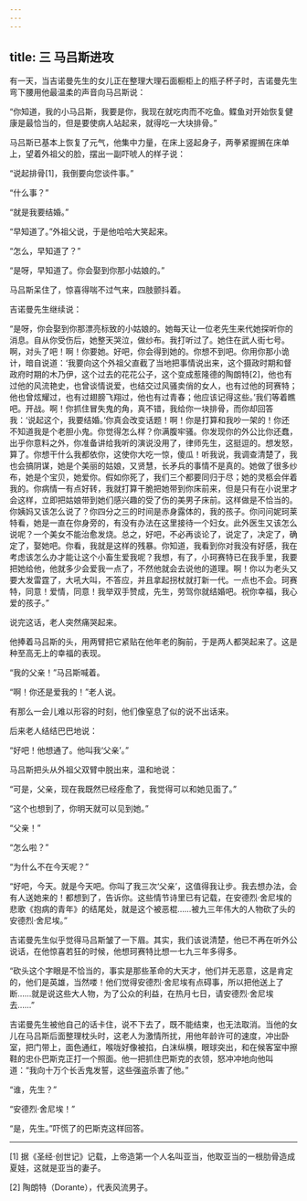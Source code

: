 ```yaml
---
---
---
```

title: 三 马吕斯进攻
---




有一天，当吉诺曼先生的女儿正在整理大理石面橱柜上的瓶子杯子时，吉诺曼先生弯下腰用他最温柔的声音向马吕斯说：

“你知道，我的小马吕斯，我要是你，我现在就吃肉而不吃鱼。鲽鱼对开始恢复健康是最恰当的，但是要使病人站起来，就得吃一大块排骨。”

马吕斯已基本上恢复了元气，他集中力量，在床上竖起身子，两拳紧握搁在床单上，望着外祖父的脸，摆出一副吓唬人的样子说：

“说起排骨[1]，我倒要向您谈件事。”

“什么事？”

“就是我要结婚。”

“早知道了。”外祖父说，于是他哈哈大笑起来。

“怎么，早知道了？”

“是呀，早知道了。你会娶到你那小姑娘的。”

马吕斯呆住了，惊喜得喘不过气来，四肢颤抖着。

吉诺曼先生继续说：

“是呀，你会娶到你那漂亮标致的小姑娘的。她每天让一位老先生来代她探听你的消息。自从你受伤后，她整天哭泣，做纱布。我打听过了。她住在武人街七号。啊，对头了吧！啊！你要她。好吧，你会得到她的。你想不到吧。你用你那小诡计，暗自说道：‘我要向这个外祖父直截了当地把事情说出来，这个摄政时期和督政府时期的木乃伊，这个过去的花花公子，这个变成惹隆德的陶朗特[2]，他也有过他的风流艳史，也曾谈情说爱，也结交过风骚卖俏的女人，也有过他的珂赛特；他也曾炫耀过，也有过翅膀飞翔过，他也有过青春；他应该记得这些。’我们等着瞧吧。开战。啊！你抓住冒失鬼的角，真不错，我给你一块排骨，而你却回答我：‘说起这个，我要结婚。’你真会改变话题！啊！你是打算和我吵一架的！你还不知道我是个老胆小鬼。你觉得怎么样？你满腹牢骚。你发现你的外公比你还蠢，出乎你意料之外，你准备讲给我听的演说没用了，律师先生，这挺逗的。想发怒，算了。你想干什么我都依你，这使你大吃一惊，傻瓜！听我说，我调查清楚了，我也会搞阴谋，她是个美丽的姑娘，又贤慧，长矛兵的事情不是真的。她做了很多纱布，她是个宝贝，她爱你。假如你死了，我们三个都要同归于尽；她的灵柩会伴着我的。你病情一有点好转，我就打算干脆把她带到你床前来，但是只有在小说里才会这样，立即把姑娘带到她们感兴趣的受了伤的美男子床前。这样做是不恰当的。你姨妈又该怎么说了？你四分之三的时间是赤身露体的，我的孩子。你问问妮珂莱特看，她是一直在你身旁的，有没有办法在这里接待一个妇女。此外医生又该怎么说呢？一个美女不能治愈发烧。总之，好吧，不必再谈论了，说定了，决定了，确定了，娶她吧。你看，我就是这样的残暴。你知道，我看到你对我没有好感，我在考虑该怎么办才能让这个小畜生爱我呢？我想，有了，小珂赛特已在我手里，我要把她给他，他就多少会爱我一点了，不然他就会去说他的道理。啊！你以为老头又要大发雷霆了，大吼大叫，不答应，并且拿起拐杖就打新一代。一点也不会。珂赛特，同意！爱情，同意！我举双手赞成，先生，劳驾你就结婚吧。祝你幸福，我心爱的孩子。”

说完这话，老人突然痛哭起来。

他捧着马吕斯的头，用两臂把它紧贴在他年老的胸前，于是两人都哭起来了。这是种至高无上的幸福的表现。

“我的父亲！”马吕斯喊着。

“啊！你还是爱我的！”老人说。

有那么一会儿难以形容的时刻，他们像窒息了似的说不出话来。

后来老人结结巴巴地说：

“好吧！他想通了。他叫我‘父亲’。”

马吕斯把头从外祖父双臂中脱出来，温和地说：

“可是，父亲，现在我既然已经痊愈了，我觉得可以和她见面了。”

“这个也想到了，你明天就可以见到她。”

“父亲！”

“怎么啦？”

“为什么不在今天呢？”

“好吧，今天。就是今天吧。你叫了我三次‘父亲’，这值得我让步。我去想办法，会有人送她来的！都想到了，告诉你。这些情节诗里已有记载，在安德烈·舍尼埃的悲歌《抱病的青年》的结尾处，就是这个被恶棍……被九三年伟大的人物砍了头的安德烈·舍尼埃。”

吉诺曼先生似乎觉得马吕斯皱了一下眉。其实，我们该说清楚，他已不再在听外公说话，在他惊喜若狂的时候，他想珂赛特比想一七九三年多得多。

“砍头这个字眼是不恰当的，事实是那些革命的大天才，他们并无恶意，这是肯定的，他们是英雄，当然喽！他们觉得安德烈·舍尼埃有点碍事，所以把他送上了断……就是说这些大人物，为了公众的利益，在热月七日，请安德烈·舍尼埃去……”

吉诺曼先生被他自己的话卡住，说不下去了，既不能结束，也无法取消。当他的女儿在马吕斯后面整理枕头时，这老人为激情所扰，用他年龄许可的速度，冲出卧室，把门带上，面色通红，喉咙好像被掐，白沫纵横，眼球突出，和在候客室中擦鞋的忠仆巴斯克正打一个照面。他一把抓住巴斯克的衣领，怒冲冲地向他叫道：“我向十万个长舌鬼发誓，这些强盗杀害了他。”

“谁，先生？”

“安德烈·舍尼埃！”

“是，先生。”吓慌了的巴斯克这样回答。



* * *



[1] 据《圣经·创世记》记载，上帝造第一个人名叫亚当，他取亚当的一根肋骨造成夏娃，这就是亚当的妻子。

[2] 陶朗特（Dorante），代表风流男子。
